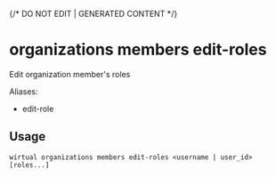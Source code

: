 {/* DO NOT EDIT | GENERATED CONTENT */}

# organizations members edit-roles

Edit organization member's roles

Aliases:

- edit-role

## Usage

```console
wirtual organizations members edit-roles <username | user_id> [roles...]
```
